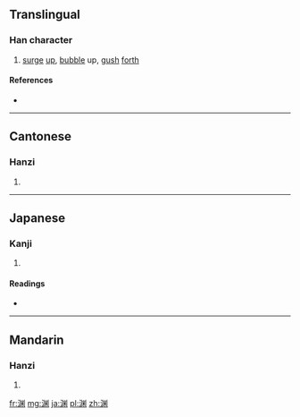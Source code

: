 {{also|淵}}
==Translingual==

===Han character===
{{Han char|rn=85|rad=水|as=08|sn=11|four=|canj=水中火中 (ELFL)|ids=⿰[[氵]]⿴⿰[[丿]][[丨]][[米]]}}

# [[surge]] [[up]], [[bubble]] up, [[gush]] [[forth]]

====References====
* {{Han ref|kx=0633.371|dkj=17750|dj=1039.190|hdz=31654.020|uh=6E0A|ud=28170}}

----

==Cantonese==

===Hanzi===
{{yue-hanzi|jyut=[[jyun1]]|y=yun1|tra=淵}}

# {{defn|lang=yue|sort=水08}}

----

==Japanese==

===Kanji===
{{ja-kanji|grade=|rs=水08}}

# {{defn|lang=ja|sort=水08}}

====Readings====
* {{ja-readings|on=[[えん]] (en)|kun=[[ふち]] (fuchi), [[ぶち]] (buchi)}}

----

==Mandarin==

===Hanzi===
{{cmn-hanzi|tra=淵|pin=[[dòu]] ([[dou4]]), [[yuān]] ([[yuan1]])|wg=tou<sup>4</sup>, yüan<sup>1</sup>}}

# {{defn|lang=cmn|sort=水08}}

[[fr:渊]]
[[mg:渊]]
[[ja:渊]]
[[pl:渊]]
[[zh:渊]]